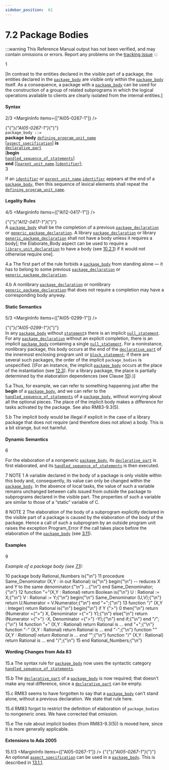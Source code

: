 ```yaml
---
sidebar_position:  61
---
```


# 7.2 Package Bodies

:::warning
This Reference Manual output has not been verified,
and may contain omissions or errors.
Report any problems on the [tracking issue](https://github.com/ada-lang-io/ada-lang-io/issues/20)
:::


<MarginText>1</MarginText>
<p>[In contrast to the entities declared in the visible part of a package, the entities declared in the <code><a href="../AA-7/AA-7.2#S0231">package_body</a></code> are visible only within the <code><a href="../AA-7/AA-7.2#S0231">package_body</a></code> itself. As a consequence, a package with a <code><a href="../AA-7/AA-7.2#S0231">package_body</a></code> can be used for the construction of a group of related subprograms in which the logical operations available to clients are clearly isolated from the internal entities.] <br /></p>


#### Syntax

<MarginText>2/3</MarginText>
<MarginInfo items={["AI05-0267-1"]} />

<CodeBlock>
{"{"}<em>{"AI05-0267-1"}</em>{"}"} <br /><code>package_body</code><a id="S0231"></a><code> ::= </code><br />    <strong>package</strong> <strong>body</strong> <code><a href="../AA-6/AA-6.1#S0201">defining_program_unit_name</a></code><br />        [<code><a href="../AA-13/AA-13.1#S0346">aspect_specification</a></code>] <strong>is</strong><br />       <code><a href="../AA-3/AA-3.11#S0086">declarative_part</a></code><br />   [<strong>begin</strong><br />        <code><a href="../AA-11/AA-11.2#S0304">handled_sequence_of_statements</a></code>]<br />    <strong>end</strong> [[<code><a href="../AA-10/AA-10.1#S0291">parent_unit_name</a></code>.]<code><a href="../AA-2/AA-2.3#S0002">identifier</a></code>];<br />

</CodeBlock>
<MarginText>3</MarginText>
<p>If an <code><a href="../AA-2/AA-2.3#S0002">identifier</a></code> or <code><a href="../AA-10/AA-10.1#S0291">parent_unit_name</a></code>.<code><a href="../AA-2/AA-2.3#S0002">identifier</a></code> appears at the end of a <code><a href="../AA-7/AA-7.2#S0231">package_body</a></code>, then this sequence of lexical elements shall repeat the <code><a href="../AA-6/AA-6.1#S0201">defining_program_unit_name</a></code>. <br /></p>


#### Legality Rules

<MarginText>4/5</MarginText>
<MarginInfo items={["AI12-0417-1"]} />
<p>{"{"}<em>{"AI12-0417-1"}</em>{"}"} <br />A <code><a href="../AA-7/AA-7.2#S0231">package_body</a></code> shall be the completion of a previous <code><a href="../AA-7/AA-7.1#S0229">package_declaration</a></code> or <code><a href="../AA-12/AA-12.1#S0312">generic_package_declaration</a></code>. A library <code><a href="../AA-7/AA-7.1#S0229">package_declaration</a></code> or library <code><a href="../AA-12/AA-12.1#S0312">generic_package_declaration</a></code> shall not have a body unless it requires a body[; the  Elaborate_Body aspect can be used to require a <code><a href="../AA-10/AA-10.1#S0288">library_unit_declaration</a></code> to have a body (see <a href="../AA-10/AA-10.2#Subclause_10.2.1">10.2.1</a>) if it would not otherwise require one]. <br /></p>

<MarginText>4.a</MarginText>
<Admonition type="aarm" aarm="ramification" title="Ramification: ">
<strong></strong>The first part of the rule forbids a <code><a href="../AA-7/AA-7.2#S0231">package_body</a></code> from standing alone &mdash; it has to belong to some previous <code><a href="../AA-7/AA-7.1#S0229">package_declaration</a></code> or <code><a href="../AA-12/AA-12.1#S0312">generic_package_declaration</a></code>.<br /></Admonition>

<MarginText>4.b</MarginText>
<Admonition type="aarm" aarm="note" title="Note: ">
A nonlibrary <code><a href="../AA-7/AA-7.1#S0229">package_declaration</a></code> or nonlibrary <code><a href="../AA-12/AA-12.1#S0312">generic_package_declaration</a></code> that does not require a completion may have a corresponding body anyway. <br /></Admonition>


#### Static Semantics

<MarginText>5/3</MarginText>
<MarginInfo items={["AI05-0299-1"]} />
<p>{"{"}<em>{"AI05-0299-1"}</em>{"}"} <br />In any <code><a href="../AA-7/AA-7.2#S0231">package_body</a></code> without <code><a href="../AA-5/AA-5.1#S0167">statement</a></code>s there is an implicit <code><a href="../AA-5/AA-5.1#S0170">null_statement</a></code>. For any <code><a href="../AA-7/AA-7.1#S0229">package_declaration</a></code> without an explicit completion, there is an implicit <code><a href="../AA-7/AA-7.2#S0231">package_body</a></code> containing a single <code><a href="../AA-5/AA-5.1#S0170">null_statement</a></code>. For a noninstance, nonlibrary package, this body occurs at the end of the <code><a href="../AA-3/AA-3.11#S0086">declarative_part</a></code> of the innermost enclosing program unit or <code><a href="../AA-5/AA-5.6#S0191">block_statement</a></code>; if there are several such packages, the order of the implicit <code>package_bodies</code> is unspecified. [(For an instance, the implicit <code><a href="../AA-7/AA-7.2#S0231">package_body</a></code> occurs at the place of the instantiation (see <a href="../AA-12/AA-12.3">12.3</a>). For a library package, the place is partially determined by the elaboration dependences (see Clause <a href="../AA-10/">10</a>).)] <br /></p>

<MarginText>5.a</MarginText>
<Admonition type="aarm" aarm="discussion" title="Discussion: ">
<strong></strong>Thus, for example, we can refer to something happening just after the <strong>begin</strong> of a <code><a href="../AA-7/AA-7.2#S0231">package_body</a></code>, and we can refer to the <code><a href="../AA-11/AA-11.2#S0304">handled_sequence_of_statements</a></code> of a <code><a href="../AA-7/AA-7.2#S0231">package_body</a></code>, without worrying about all the optional pieces. The place of the implicit body makes a difference for tasks activated by the package. See also RM83-9.3(5).<br /></Admonition>

<MarginText>5.b</MarginText>
<Admonition type="aarm" aarm="note" title="Note: ">
The implicit body would be illegal if explicit in the case of a library package that does not require (and therefore does not allow) a body. This is a bit strange, but not harmful. <br /></Admonition>


#### Dynamic Semantics

<MarginText>6</MarginText>
<p>For the elaboration of a nongeneric <code><a href="../AA-7/AA-7.2#S0231">package_body</a></code>, its <code><a href="../AA-3/AA-3.11#S0086">declarative_part</a></code> is first elaborated, and its <code><a href="../AA-11/AA-11.2#S0304">handled_sequence_of_statements</a></code> is then executed. <br /></p>

<MarginText>7</MarginText>
<Admonition type="aarm" aarm="note" title="Note: ">
NOTE 1   A variable declared in the body of a package is only visible within this body and, consequently, its value can only be changed within the <code><a href="../AA-7/AA-7.2#S0231">package_body</a></code>. In the absence of local tasks, the value of such a variable remains unchanged between calls issued from outside the package to subprograms declared in the visible part. The properties of such a variable are similar to those of a &ldquo;static&rdquo; variable of C.<br /></Admonition>

<MarginText>8</MarginText>
<Admonition type="aarm" aarm="note" title="Note: ">
NOTE 2   The elaboration of the body of a subprogram explicitly declared in the visible part of a package is caused by the elaboration of the body of the package. Hence a call of such a subprogram by an outside program unit raises the exception Program_Error if the call takes place before the elaboration of the <code><a href="../AA-7/AA-7.2#S0231">package_body</a></code> (see <a href="../AA-3/AA-3.11">3.11</a>). <br /></Admonition>


#### Examples

<MarginText>9</MarginText>
<p><em>Example of a package body (see <a href="../AA-7/AA-7.1">7.1</a>):</em> <br /></p>

<MarginText>10</MarginText>
<CodeBlock language="ada">
package body Rational_Numbers is{"\n"}
<MarginText>11</MarginText>
   procedure Same_Denominator (X,Y : in out Rational) is{"\n"}   begin{"\n"}      --  reduces X and Y to the same denominator:{"\n"}      ...{"\n"}   end Same_Denominator;{"\n"}
<MarginText>12</MarginText>
   function "="(X,Y : Rational) return Boolean is{"\n"}      U : Rational := X;{"\n"}      V : Rational := Y;{"\n"}   begin{"\n"}      Same_Denominator (U,V);{"\n"}      return U.Numerator = V.Numerator;{"\n"}   end "=";{"\n"}
<MarginText>13</MarginText>
   function "/" (X,Y : Integer) return Rational is{"\n"}   begin{"\n"}      if Y {">"} 0 then{"\n"}         return (Numerator ={">"} X,  Denominator ={">"} Y);{"\n"}      else{"\n"}         return (Numerator ={">"} -X, Denominator ={">"} -Y);{"\n"}      end if;{"\n"}   end "/";{"\n"}
<MarginText>14</MarginText>
   function "+" (X,Y : Rational) return Rational is ... end "+";{"\n"}   function "-" (X,Y : Rational) return Rational is ... end "-";{"\n"}   function "*" (X,Y : Rational) return Rational is ... end "*";{"\n"}   function "/" (X,Y : Rational) return Rational is ... end "/";{"\n"}
<MarginText>15</MarginText>
end Rational_Numbers;{"\n"}

</CodeBlock>

#### Wording Changes from Ada 83

<MarginText>15.a</MarginText>
<Admonition type="aarm" aarm="note" title="Note: ">
The syntax rule for <code><a href="../AA-7/AA-7.2#S0231">package_body</a></code> now uses the syntactic category <code><a href="../AA-11/AA-11.2#S0304">handled_sequence_of_statements</a></code>.<br /></Admonition>

<MarginText>15.b</MarginText>
<Admonition type="aarm" aarm="note" title="Note: ">
The <code><a href="../AA-3/AA-3.11#S0086">declarative_part</a></code> of a <code><a href="../AA-7/AA-7.2#S0231">package_body</a></code> is now required; that doesn't make any real difference, since a <code><a href="../AA-3/AA-3.11#S0086">declarative_part</a></code> can be empty.<br /></Admonition>

<MarginText>15.c</MarginText>
<Admonition type="aarm" aarm="note" title="Note: ">
RM83 seems to have forgotten to say that a <code><a href="../AA-7/AA-7.2#S0231">package_body</a></code> can't stand alone, without a previous declaration. We state that rule here.<br /></Admonition>

<MarginText>15.d</MarginText>
<Admonition type="aarm" aarm="note" title="Note: ">
RM83 forgot to restrict the definition of elaboration of <code>package_bodies</code> to nongeneric ones. We have corrected that omission.<br /></Admonition>

<MarginText>15.e</MarginText>
<Admonition type="aarm" aarm="note" title="Note: ">
The rule about implicit bodies (from RM83-9.3(5)) is moved here, since it is more generally applicable. <br /></Admonition>


#### Extensions to Ada 2005

<MarginText>15.f/3</MarginText>
<MarginInfo items={["AI05-0267-1"]} />
<Admonition type="aarm" aarm="note" title="Note: ">
{"{"}<em>{"AI05-0267-1"}</em>{"}"} <br />An optional <code><a href="../AA-13/AA-13.1#S0346">aspect_specification</a></code> can be used in a <code><a href="../AA-7/AA-7.2#S0231">package_body</a></code>. This is described in <a href="../AA-13/AA-13.1#Subclause_13.1.1">13.1.1</a>. <br /></Admonition>


